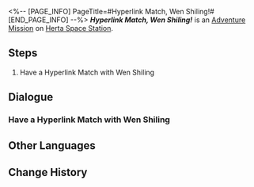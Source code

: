 <%-- [PAGE_INFO]
PageTitle=#Hyperlink Match, Wen Shiling!#
[END_PAGE_INFO] --%>
{{Stub|Dialogue.}}
{{Mission Infobox
|id            = 8014121
|title         = 
|image         = <!--Mission Hyperlink Match, Wen Shiling!.png-->
|type          = Adventure
|event_name    = 
|chapter       = 
|requirements  = [[Adventure Mission]] ''[[Embark! Corridor of Fading Echoes!]]'' completed
|summary       = <!--official mission summary from Fate's Atlas-->
|characters    = Trailblazer
|startLocation = [[Herta Space Station]] - [[Supply Zone]]
|world         = Herta Space Station
|area          = Supply Zone
|prev          = Embark! Corridor of Fading Echoes!
|next          = 
|rewards       = 
}}
'''''Hyperlink Match, Wen Shiling!''''' is an [[Adventure Mission]] on [[Herta Space Station]].

==Steps==
# Have a Hyperlink Match with Wen Shiling

<!--
==Gameplay Notes==

--><!--
==Trial Character==

-->
==Dialogue==
{{Stub Dialogue}}

===Have a Hyperlink Match with Wen Shiling===
{{Mission Description|type=adventure|location=Supply Zone|The core gameplay loop behind Aetherium Wars is "dueling." Challenge different players and show your true strength!}}
{{Dialogue Start}}
:{{tx}}
{{Dialogue End}}

==Other Languages==
{{Other Languages
|en   = Hyperlink Match, Wen Shiling!
|zhs  = 超链接对决！温世玲
|zht  = 超連結對決！溫世玲
|ja   = ハイパーリンクバトル！温世玲
|ko   = 하이퍼링크 대결! 온세영
|es   = Enfrentamiento de hipervínculos: Wen Shiling
|fr   = Combat hyperlink&nbsp;: Wen&nbsp;Shiling&nbsp;!
|ru   = Матч! Вэнь Шилин!
|th   = ประลองไฮเปอร์ลิงก์กับ Wen Shiling!
|vi   = Quyết Đấu Siêu Liên Kết! Wen Shiling
|de   = Hyperlinkmatch, Wen Shiling!
|id   = Duel Hyperlink, Wen Shiling!
|pt   = Batalha de Hyperlink, Wen Shiling!
}}

==Change History==
{{Change History|1.4}}
